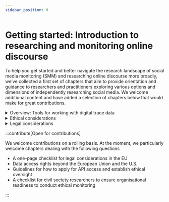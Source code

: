 ```yaml
---
sidebar_position: 0
---
```


<style>
  {`
    .main-wrapper {
      background: linear-gradient(180deg, rgba(144, 229, 252, 0) 0%, rgba(144, 229, 252, 0.5) 100%);
  `}
  {`
    details {
        border-top-color:  black !important;
        border-bottom-color: black !important;
  `}

</style>

# Getting started: Introduction to researching and monitoring online discourse

To help you get started and better navigate the research landscape of social media monitoring (SMM) and researching online discourse more broadly, we’ve collected a first set of chapters that aim to provide orientation and guidance to researchers and practitioners exploring various options and dimensions of independently researching social media. We welcome additional content and have added a selection of chapters below that would make for great contributions.

<details>
  <summary>Overview: Tools for working with digital trace data</summary>
  
  The purpose of this entry is to provide an overview of tools that can be used across the research data cycle when working with digital trace data: From data collection to preprocessing, analysis and visualization, reporting, and archiving and sharing data.

  **[Learn more](01_01_overview)**
</details>
<details>
  <summary>Ethical considerations</summary>
  
  This chapter critically examines the ethical challenges inherent in independently researching social media and data sharing practices. Drawing on the Open Knowledge Foundation’s (OKFN) extensive experience in data ethics, it outlines a set of standards rooted in principles such as privacy, transparency, and accountability. Emphasis is placed on the significance of a privacy-centric design approach to promote ethical data management.

  **[Learn more](01_02_ethical-considerations)**
</details>
<details>
  <summary>Legal considerations</summary>

  This chapter provides an overview of the legal parameters that govern independent research of social media platforms. By presenting a clear outline of the legal context and incorporating relevant IT considerations, it provides a starting point for researchers and practitioners to ensure lawful engagement with these platforms.

  **[Learn more](01_03_legal-considerations)**
</details>



:::contribute[Open for contributions]

We welcome contributions on a rolling basis. At the moment, we particularly welcome chapters dealing with the following questions 

- A one-page checklist for legal considerations in the EU
- Data access rights beyond the European Union and the U.S.
- Guidelines for how to apply for API access and establish ethical oversight
- A checklist for civil society researchers to ensure organisational readiness to conduct ethical monitoring

:::